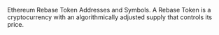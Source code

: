 Ethereum Rebase Token Addresses and Symbols. A Rebase Token is a cryptocurrency with an algorithmically adjusted supply that controls its price.
